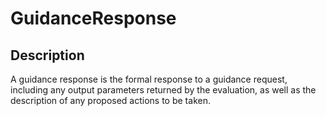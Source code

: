 # GuidanceResponse
 ## Description 
 A guidance response is the formal response to a guidance request, including any output parameters returned by the evaluation, as well as the description of any proposed actions to be taken.